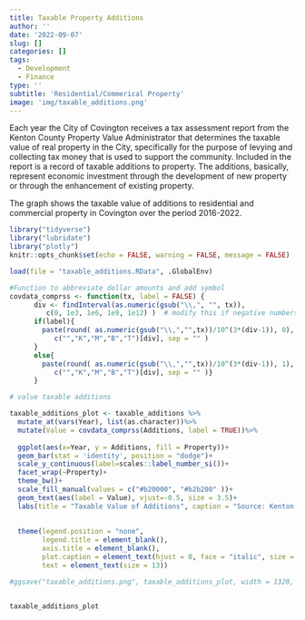 ```yaml
---
title: Taxable Property Additions
author: ''
date: '2022-09-07'
slug: []
categories: []
tags:
  - Development
  - Finance
type: ''
subtitle: 'Residential/Commerical Property'
image: 'img/taxable_additions.png'
---
```


Each year the City of Covington receives a tax assessment report from the Kenton County Property Value Administrator that determines the taxable value of real property in the City, specifically for the purpose of levying and collecting tax money that is used to support the community.  Included in the report is a record of taxable additions to property.  The additions, basically, represent economic investment through the development of new property or through the enhancement of existing property.

The graph shows the taxable value of additions to residential and commercial property in Covington over the period 2016-2022.


```r
library("tidyverse")
library("lubridate")
library("plotly")
knitr::opts_chunk$set(echo = FALSE, warning = FALSE, message = FALSE)

load(file = "taxable_additions.RData", .GlobalEnv)

#Function to abbreviate dollar amounts and add symbol
covdata_comprss <- function(tx, label = FALSE) { 
      div <- findInterval(as.numeric(gsub("\\,", "", tx)), 
         c(0, 1e3, 1e6, 1e9, 1e12) )  # modify this if negative numbers are possible
      if(label){
        paste(round( as.numeric(gsub("\\,","",tx))/10^(3*(div-1)), 0), 
           c("","K","M","B","T")[div], sep = "" )
      }
      else{
        paste(round( as.numeric(gsub("\\,","",tx))/10^(3*(div-1)), 1), 
           c("","K","M","B","T")[div], sep = "" )}
      }

```

```r

# value taxable additions

taxable_additions_plot <- taxable_additions %>%
  mutate_at(vars(Year), list(as.character))%>%
  mutate(Value = covdata_comprss(Additions, label = TRUE))%>%
  
  ggplot(aes(x=Year, y = Additions, fill = Property))+
  geom_bar(stat = 'identity', position = "dodge")+
  scale_y_continuous(label=scales::label_number_si())+
  facet_wrap(~Property)+
  theme_bw()+
  scale_fill_manual(values = c("#b20000", "#b2b200" ))+
  geom_text(aes(label = Value), vjust=-0.5, size = 3.5)+
  labs(title = "Taxable Value of Additions", caption = "Source: Kenton County PVA")+
  
  
  theme(legend.position = "none",
        legend.title = element_blank(), 
        axis.title = element_blank(),
        plot.caption = element_text(hjust = 0, face = "italic", size = 10),
        text = element_text(size = 13))

#ggsave("taxable_additions.png", taxable_additions_plot, width = 1320, height = 800, units = "px", dpi = 120)


taxable_additions_plot
```